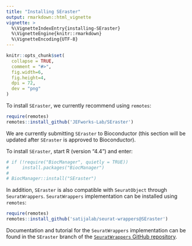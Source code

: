 ```yaml
---
title: "Installing SEraster"
output: rmarkdown::html_vignette
vignette: >
  %\VignetteIndexEntry{installing-SEraster}
  %\VignetteEngine{knitr::rmarkdown}
  %\VignetteEncoding{UTF-8}
---
```


```r
knitr::opts_chunk$set(
  collapse = TRUE,
  comment = "#>",
  fig.width=6,
  fig.height=4,
  dpi = 72,
  dev = "png"
)
```

To install `SEraster`, we currently recommend using `remotes`:

``` r
require(remotes)
remotes::install_github('JEFworks-Lab/SEraster')
```

We are currently submitting `SEraster` to Bioconductor (this section will be updated after `SEraster` is approved to Bioconductor).

To install `SEraster`, start R (version "4.4") and enter:

```r
# if (!require("BiocManager", quietly = TRUE))
#     install.packages("BiocManager")
# 
# BiocManager::install("SEraster")
```

In addition, `SEraster` is also compatible with `SeuratObject` through `SeuratWrappers`. `SeuratWrappers` implementation can be installed using `remotes`:

``` r
require(remotes)
remotes::install_github('satijalab/seurat-wrappers@SEraster')
```

Documentation and tutorial for the `SeuratWrappers` implementation can be found in the `SEraster` branch of the [`SeuratWrappers` GitHub repository](https://github.com/satijalab/seurat-wrappers/tree/SEraster).
